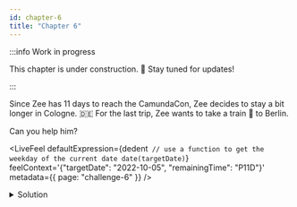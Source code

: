 ```yaml
---
id: chapter-6
title: "Chapter 6"
---
```



:::info Work in progress

This chapter is under construction. 🚧 Stay tuned for updates!

:::

Since Zee has 11 days to reach the CamundaCon, Zee decides to stay a bit longer in Cologne. :de: For
the last trip, Zee wants to take a train :bullettrain_front: to Berlin.

Can you help him?

<LiveFeel
  defaultExpression={dedent`
    // use a function to get the weekday of the current date
    date(targetDate)`}
    feelContext='{"targetDate": "2022-10-05", "remainingTime": "P11D"}'
  metadata={{ page: "challenge-6" }}
/>

<details>
  <summary>Solution</summary>
  <div>
    <div>
      It is Saturday. Zee can stay the weekend in Cologne.
    </div>
    <br />
    <pre title={'Expression'}>
      day of week(date(targetDate) - duration(remainingTime))
    </pre>
  </div>
</details>
